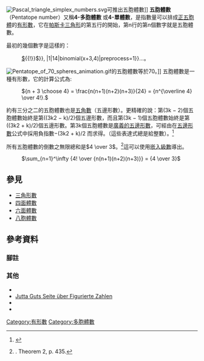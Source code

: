 [[File:Pascal_triangle_simplex_numbers.svg|thumb]]可推出五胞體數]]
'''五胞體數'''（Pentatope number）又稱'''4-多胞體數''' 或'''4-單體數'''，是指數量可以排成[[正五胞體|正五胞體]]的[[有形數|有形數]]，它在[[帕斯卡三角形|帕斯卡三角形]]的第五行的開始，第n行的第n個數字就是五胞體數。

最初的幾個數字是這樣的：

:{{數列|{{Ifexist not redirect{{!}}${{!}}[[$|$]]{{!}}$}}, |1|14|binomial(x+3,4)|preprocess=1}}...{{OEIS|id=A000332}}。

[[Image:Pentatope_of_70_spheres_animation.gif|frame]]的五胞體數等於70。]]
五胞體數是一種有形數，它的計算公式為:

: <math>{n + 3 \choose 4} = \frac{n(n+1)(n+2)(n+3)}{24} = {n^{\overline 4} \over 4!}.</math>

約有三分之二的五胞體數也是[[五角數|五角數]]（五邊形數）。更精確的說：第(3k − 2)個五胞體數始終是第((3k2 − k)/2)個五邊形數，而且第(3k − 1)個五胞體數始終是第((3k2 + k)/2)個五邊形數。第3k個五胞體數是[[五邊形數#廣義五邊形數|廣義的五邊形數]]，可經由在[[五邊形數|五邊形數]]公式中採用負指數−(3k2 + k)/2 而求得。（這些表達式總是給整數）。<ref name="oeis">{{Cite OEIS|A000332}}</ref>

所有五胞體數的倒數之無限總和是<math>4 \over 3</math>。<ref>{{citation|title=Sums of the inverses of binomial coefficients|journal=Fibonacci Quarterly|year=1981|url=http://www.fq.math.ca/Scanned/19-5/rockett.pdf|first=Andrew M.|last=Rockett|volume=19|issue=5|pages=433–437|accessdate=2019-04-04|archive-date=2020-08-09|archive-url=https://web.archive.org/web/20200809120403/https://www.fq.math.ca/Scanned/19-5/rockett.pdf|dead-url=no}}. Theorem 2, p. 435.</ref>這可以使用[[嵌入級數|嵌入級數]]導出。

: <math> \sum_{n=1}^\infty {4! \over {n(n+1)(n+2)(n+3)}} = {4 \over 3} </math>

== 參見 ==
* [[三角形數|三角形數]]
* [[四面體數|四面體數]]
* [[六面體數|六面體數]]
* [[八胞體數|八胞體數]]

== 參考資料 ==
===腳註===
{{reflist}}

===其他===
* {{MathWorld|urlname=PentatopeNumber|title=Pentatope Number}}
* [http://members.chello.at/gut.jutta.gerhard/figz3.htm Jutta Guts Seite über Figurierte Zahlen]{{Wayback|url=http://members.chello.at/gut.jutta.gerhard/figz3.htm |date=20100723155050 }}
* {{MathWorld|PentatopeNumber|Pentatopzahl}}
*{{TranslatedFromWikipedia|lang=en|article=Pentatope_number}}

{{有形數}}
{{Num-stub}}

[[Category:有形數|Category:有形數]]
[[Category:多胞體數|Category:多胞體數]]